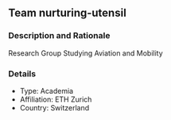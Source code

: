 ## Team nurturing-utensil

### Description and Rationale
Research Group Studying Aviation and Mobility

### Details

* Type: Academia
* Affiliation: ETH Zurich
* Country: Switzerland

